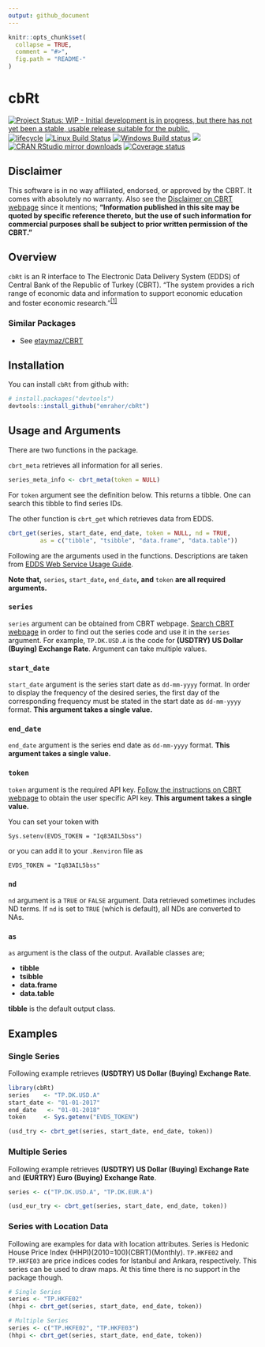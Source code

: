 ```yaml
---
output: github_document
---
```


<!-- README.md is generated from README.Rmd. Please edit that file -->

```r
knitr::opts_chunk$set(
  collapse = TRUE,
  comment = "#>",
  fig.path = "README-"
)
```

# cbRt
[![Project Status: WIP - Initial development is in progress, but there has not yet been a stable, usable release suitable for the public.](http://www.repostatus.org/badges/latest/wip.svg)](http://www.repostatus.org/#wip)
[![lifecycle](https://img.shields.io/badge/lifecycle-experimental-orange.svg)](https://www.tidyverse.org/lifecycle/#experimental)
[![Linux Build Status](https://travis-ci.org/emraher/cbRt.svg?branch=master)](https://travis-ci.org/emraher/cbRt)
[![Windows Build status](https://ci.appveyor.com/api/projects/status/i4g4anmhv22t959x?svg=true)](https://ci.appveyor.com/project/emraher/cbRt)
[![](http://www.r-pkg.org/badges/version/cbRt)](http://www.r-pkg.org/pkg/cbRt)
[![CRAN RStudio mirror downloads](http://cranlogs.r-pkg.org/badges/cbRt)](http://www.r-pkg.org/pkg/cbRt)
[![Coverage status](https://codecov.io/gh/emraher/cbRt/branch/master/graph/badge.svg)](https://codecov.io/github/emraher/cbRt?branch=master)

## Disclaimer

This software is in no way affiliated, endorsed, or approved by the CBRT. It comes with absolutely no warranty. Also see the [Disclaimer on CBRT webpage](http://www.tcmb.gov.tr/wps/wcm/connect/TCMB+EN/TCMB+EN/Footer+Menu/Disclaimer) since it mentions; **"Information published in this site may be quoted by specific reference thereto, but the use of such information for commercial purposes shall be subject to prior written permission of the CBRT."**

## Overview

`cbRt` is an R interface to The Electronic Data Delivery System (EDDS) of Central Bank of the Republic of Turkey (CBRT). "The system provides a rich range of economic data  and information to support economic education and foster economic research."<sup>[[1]](https://evds2.tcmb.gov.tr/help/videos/hakkindaEN.pdf)</sup>

### Similar Packages

* See [etaymaz/CBRT](https://github.com/etaymaz/CBRT)


## Installation

You can install `cbRt` from github with:

```r
# install.packages("devtools")
devtools::install_github("emraher/cbRt")
```
## Usage and Arguments

There are two functions in the package.

`cbrt_meta` retrieves all information for all series.

```r
series_meta_info <- cbrt_meta(token = NULL)
```

For `token` argument see the definition below. This returns a tibble. One can search this tibble to find series IDs.


The other function is `cbrt_get` which retrieves data from EDDS.

```r
cbrt_get(series, start_date, end_date, token = NULL, nd = TRUE,
         as = c("tibble", "tsibble", "data.frame", "data.table"))
```

Following are the arguments used in the functions. Descriptions are taken from [EDDS Web Service Usage Guide](https://evds2.tcmb.gov.tr/help/videos/EVDS_Web_Service_Usage_Guide.pdf).

**Note that,** `series`**,** `start_date`**,** `end_date`**,** **and** `token` **are all required arguments.**

### `series`
`series` argument can be obtained from CBRT webpage. [Search CBRT webpage](https://evds2.tcmb.gov.tr) in order to find out the series code and use it in the `series` argument. For example, `TP.DK.USD.A` is the code for **(USDTRY) US Dollar (Buying) Exchange Rate**. Argument can take multiple values. 

### `start_date`
`start_date` argument is the series start date as `dd-mm-yyyy` format. In order to display the frequency of the desired series, the first day of the corresponding frequency must be stated in the start date as `dd-mm-yyyy` format. **This argument takes a single value.**

### `end_date`
`end_date` argument is the series end date as `dd-mm-yyyy` format. **This argument takes a single value.**

### `token`
`token` argument is the required API key. [Follow the instructions on CBRT webpage](https://evds2.tcmb.gov.tr/help/videos/EVDS_Web_Service_Usage_Guide.pdf) to obtain the user specific API key. **This argument takes a single value.** 

You can set your token with 

```
Sys.setenv(EVDS_TOKEN = "Iq83AIL5bss")
```

or you can add it to your `.Renviron` file as

```
EVDS_TOKEN = "Iq83AIL5bss"
```

### `nd`
`nd` argument is a `TRUE` or `FALSE` argument. Data retrieved sometimes includes ND terms. If `nd` is set to `TRUE` (which is default), all NDs are converted to NAs.

### `as`
`as` argument is the class of the output. Available classes are;

- **tibble** 
- **tsibble**
- **data.frame**
- **data.table**

**tibble** is the default output class.

## Examples
### Single Series

Following example retrieves **(USDTRY) US Dollar (Buying) Exchange Rate**. 

```r
library(cbRt)
series    <- "TP.DK.USD.A"
start_date <- "01-01-2017"
end_date   <- "01-01-2018"
token     <- Sys.getenv("EVDS_TOKEN")

(usd_try <- cbrt_get(series, start_date, end_date, token))
```

### Multiple Series

Following example retrieves **(USDTRY) US Dollar (Buying) Exchange Rate** and **(EURTRY) Euro (Buying) Exchange Rate**. 

```r
series <- c("TP.DK.USD.A", "TP.DK.EUR.A")

(usd_eur_try <- cbrt_get(series, start_date, end_date, token))
```

### Series with Location Data

Following are examples for data with location attributes. Series is Hedonic House Price Index (HHPI)(2010=100)(CBRT)(Monthly). `TP.HKFE02` and `TP.HKFE03` are price indices codes for Istanbul and Ankara, respectively. This series can be used to draw maps. At this time there is no support in the package though.

```r
# Single Series
series <- "TP.HKFE02"
(hhpi <- cbrt_get(series, start_date, end_date, token))
```
```r
# Multiple Series
series <- c("TP.HKFE02", "TP.HKFE03")
(hhpi <- cbrt_get(series, start_date, end_date, token))
```


